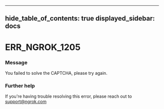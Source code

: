

---
hide_table_of_contents: true
displayed_sidebar: docs
---


# ERR_NGROK_1205

### Message
You failed to solve the CAPTCHA, please try again.

<ErrorDetails error="err_ngrok_1205" />



### Further help
If you're having trouble resolving this error, please reach out to [support@ngrok.com](mailto:support@ngrok.com?subject=Help%20with%20ERR_NGROK_1205)

